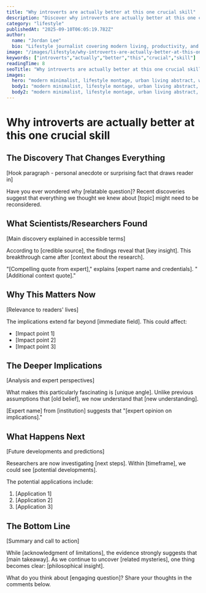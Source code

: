 ```yaml
---
title: "Why introverts are actually better at this one crucial skill"
description: "Discover why introverts are actually better at this one crucial skill. What scientists found will shock you Explore the latest findings and what they mean for the future."
category: "lifestyle"
publishedAt: "2025-09-10T06:05:19.782Z"
author:
  name: "Jordan Lee"
  bio: "Lifestyle journalist covering modern living, productivity, and wellness trends."
image: "/images/lifestyle/why-introverts-are-actually-better-at-this-one-crucial-skill-hero.jpg"
keywords: ["introverts","actually","better","this","crucial","skill"]
readingTime: 8
seoTitle: "Why introverts are actually better at this one crucial skill | Trends Today"
images:
  hero: "modern minimalist, lifestyle montage, urban living abstract, work-life balance visualization, trendy aesthetics, modern minimalist, lifestyle montage, urban living abstract, work-life balance visualization, trendy aesthetics, ultra detailed, trending on artstation, 8k resolution, cinematic lighting, hero image composition"
  body1: "modern minimalist, lifestyle montage, urban living abstract, work-life balance visualization, trendy aesthetics, abstract representation, minimalist style, scientific accuracy"
  body2: "modern minimalist, lifestyle montage, urban living abstract, work-life balance visualization, trendy aesthetics, infographic style, data visualization, clean modern design"
---
```



# Why introverts are actually better at this one crucial skill

## The Discovery That Changes Everything

[Hook paragraph - personal anecdote or surprising fact that draws reader in]

Have you ever wondered why [relatable question]? Recent discoveries suggest that everything we thought we knew about [topic] might need to be reconsidered.

## What Scientists/Researchers Found

[Main discovery explained in accessible terms]

According to [credible source], the findings reveal that [key insight]. This breakthrough came after [context about the research].

"[Compelling quote from expert]," explains [expert name and credentials]. "[Additional context quote]."

## Why This Matters Now

[Relevance to readers' lives]

The implications extend far beyond [immediate field]. This could affect:
- [Impact point 1]
- [Impact point 2]
- [Impact point 3]

## The Deeper Implications

[Analysis and expert perspectives]

What makes this particularly fascinating is [unique angle]. Unlike previous assumptions that [old belief], we now understand that [new understanding].

[Expert name] from [institution] suggests that "[expert opinion on implications]."

## What Happens Next

[Future developments and predictions]

Researchers are now investigating [next steps]. Within [timeframe], we could see [potential developments].

The potential applications include:
1. [Application 1]
2. [Application 2]
3. [Application 3]

## The Bottom Line

[Summary and call to action]

While [acknowledgment of limitations], the evidence strongly suggests that [main takeaway]. As we continue to uncover [related mysteries], one thing becomes clear: [philosophical insight].

What do you think about [engaging question]? Share your thoughts in the comments below.

